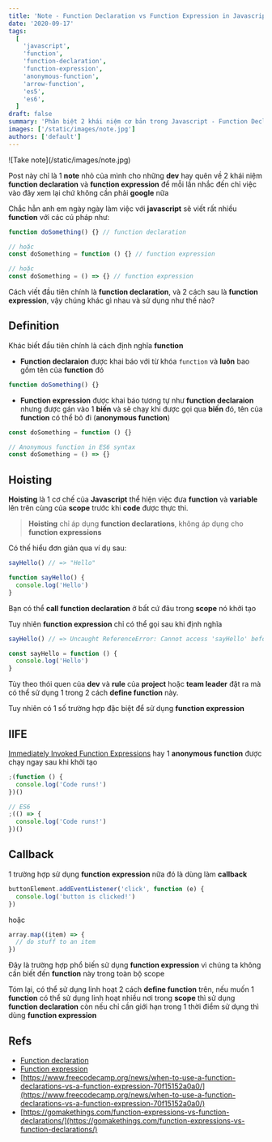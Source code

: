 ```yaml
---
title: 'Note - Function Declaration vs Function Expression in Javascript'
date: '2020-09-17'
tags:
  [
    'javascript',
    'function',
    'function-declaration',
    'function-expression',
    'anonymous-function',
    'arrow-function',
    'es5',
    'es6',
  ]
draft: false
summary: 'Phân biệt 2 khái niệm cơ bản trong Javascript - Function Declaration vs Function Expression và các trường hợp sử dụng'
images: ['/static/images/note.jpg']
authors: ['default']
---
```



<UnsplashLicense photoURL="https://unsplash.com/photos/S3JdHNXSfnA" author="Will H McMahan" />
![Take note](/static/images/note.jpg)

Post này chỉ là 1 **note** nhỏ của mình cho những **dev** hay quên về 2 khái niệm **function declaration** và **function expression** để mỗi lần nhắc đến chỉ việc vào đây xem lại chứ không cần phải **google** nữa <Twemoji emoji="grinning face with sweat" />

Chắc hẳn anh em ngày ngày làm việc với **javascript** sẽ viết rất nhiều **function** với các cú pháp như:

```javascript
function doSomething() {} // function declaration

// hoặc
const doSomething = function () {} // function expression

// hoặc
const doSomething = () => {} // function expression
```

Cách viết đầu tiên chính là **function declaration**, và 2 cách sau là **function expression**, vậy chúng khác gì nhau và sử dụng như thế nào?

## Definition

Khác biết đầu tiên chính là cách định nghĩa **function**

- **Function declaraion** được khai báo với từ khóa `function` và **luôn** bao gồm tên của **function** đó

```javascript
function doSomething() {}
```

- **Function expression** được khai báo tương tự như **function declaraion** nhưng được gán vào 1 **biến** và sẽ chạy khi được gọi qua **biến** đó, tên của **function** có thể bỏ đi (**anonymous function**)

```javascript
const doSomething = function () {}

// Anonymous function in ES6 syntax
const doSomething = () => {}
```

## Hoisting

**Hoisting** là 1 cơ chế của **Javascript** thể hiện việc đưa **function** và **variable** lên trên cùng của **scope** trước khi **code** được thực thi.

> **Hoisting** chỉ áp dụng **function declarations**, không áp dụng cho **function expressions**

Có thế hiểu đơn giản qua ví dụ sau:

```js
sayHello() // => "Hello"

function sayHello() {
  console.log('Hello')
}
```

Bạn có thể **call** **function declaration** ở bất cứ đâu trong **scope** nó khởi tạo

Tuy nhiên **function expression** chỉ có thể gọi sau khi định nghĩa

```js
sayHello() // => Uncaught ReferenceError: Cannot access 'sayHello' before initialization

const sayHello = function () {
  console.log('Hello')
}
```

Tùy theo thói quen của **dev** và **rule** của **project** hoặc **team leader** đặt ra mà có thể sử dụng 1 trong 2 cách **define function** này.

Tuy nhiên có 1 số trường hợp đặc biệt để sử dụng **function expression**

## IIFE

[Immediately Invoked Function Expressions](https://mariusschulz.com/blog/use-cases-for-javascripts-iifes) hay 1 **anonymous function** được chạy ngay sau khi khởi tạo

```js
;(function () {
  console.log('Code runs!')
})()

// ES6
;(() => {
  console.log('Code runs!')
})()
```

## Callback

1 trường hợp sử dụng **function expression** nữa đó là dùng làm **callback**

```js
buttonElement.addEventListener('click', function (e) {
  console.log('button is clicked!')
})
```

hoặc

```js
array.map((item) => {
  // do stuff to an item
})
```

Đây là trường hợp phổ biến sử dụng **function expression** vì chúng ta không cần biết đến **function** này trong toàn bộ scope

Tóm lại, có thể sử dụng linh hoạt 2 cách **define function** trên, nếu muốn 1 **function** có thể sử dụng linh hoạt nhiều nơi trong **scope** thì sử dụng **function declaration** còn nếu chỉ cần giới hạn trong 1 thời điểm sử dụng thì dùng **function expression**

## Refs

- [Function declaration](https://developer.mozilla.org/en-US/docs/Web/JavaScript/Reference/Statements/function)
- [Function expression](https://developer.mozilla.org/en-US/docs/web/JavaScript/Reference/Operators/function)
- [https://www.freecodecamp.org/news/when-to-use-a-function-declarations-vs-a-function-expression-70f15152a0a0/](https://www.freecodecamp.org/news/when-to-use-a-function-declarations-vs-a-function-expression-70f15152a0a0/)
- [https://gomakethings.com/function-expressions-vs-function-declarations/](https://gomakethings.com/function-expressions-vs-function-declarations/)

